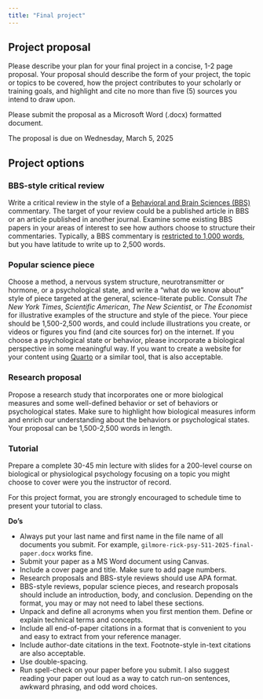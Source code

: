 ```yaml
---
title: "Final project"
---
```


## Project proposal

Please describe your plan for your final project in a concise, 1-2 page proposal.
Your proposal should describe the form of your project, the topic or topics to be covered, how the project contributes to your scholarly or training goals, and highlight and cite no more than five (5) sources you intend to draw upon.

Please submit the proposal as a Microsoft Word (.docx) formatted document.

The proposal is due on [Wednesday, March 5, 2025]{.orange_due}

## Project options

### BBS-style critical review

Write a critical review in the style of a [Behavioral and Brain Sciences (BBS)](https://www.cambridge.org/core/journals/behavioral-and-brain-sciences) commentary.
The target of your review could be a published article in BBS or an article published in another journal.
Examine some existing BBS papers in your areas of interest to see how authors choose to structure their commentaries.
Typically, a BBS commentary is [restricted to 1,000 words](https://www.cambridge.org/core/journals/behavioral-and-brain-sciences/information/instructions-contributors), but you have latitude to write up to 2,500 words.

### Popular science piece

Choose a method, a nervous system structure, neurotransmitter or hormone, or a psychological state, and write a "what do we know about" style of piece targeted at the general, science-literate public.
Consult *The New York Times*, *Scientific American*, *The New Scientist*, or *The Economist* for illustrative examples of the structure and style of the piece.
Your piece should be 1,500-2,500 words, and could include illustrations you create, or videos or figures you find (and cite sources for) on the internet.
If you choose a psychological state or behavior, please incorporate a biological perspective in some meaningful way.
If you want to create a website for your content using [Quarto](https://quarto.org) or a similar tool, that is also acceptable. 

### Research proposal

Propose a research study that incorporates one or more biological measures and some well-defined behavior or set of behaviors or psychological states.
Make sure to highlight how biological measures inform and enrich our understanding about the behaviors or psychological states.
Your proposal can be 1,500-2,500 words in length.

### Tutorial

Prepare a complete 30-45 min lecture with slides for a 200-level course on biological or physiological psychology focusing on a topic you might choose to cover were you the instructor of record.

For this project format, you are strongly encouraged to schedule time to present your tutorial to class.

**Do's**

- Always put your last name and first name in the file name of all documents you submit. For example, `gilmore-rick-psy-511-2025-final-paper.docx` works fine.
- Submit your paper as a MS Word document using Canvas.
- Include a cover page and title. Make sure to add page numbers.  
- Research proposals and BBS-style reviews should use APA format.
- BBS-style reviews, popular science pieces, and research proposals should include an introduction, body, and conclusion. Depending on the format, you may or may not need to label these sections.
- Unpack and define all acronyms when you first mention them. Define or explain technical terms and concepts.
- Include all end-of-paper citations in a format that is convenient to you and easy to extract from your reference manager.
- Include author-date citations in the text. Footnote-style in-text citations are also acceptable.
- Use double-spacing.
- Run spell-check on your paper before you submit. I also suggest reading your paper out loud as a way to catch run-on sentences, awkward phrasing, and odd word choices.
